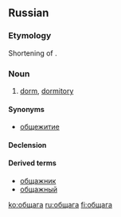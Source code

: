 ==Russian==

===Etymology===
Shortening of {{term|общежитие||sc=Cyrl|tr=obščežítie|lang=ru}}.

===Noun===
{{ru-noun|g=f|tr=obščága|sg=обща́га|pl=общаги}}

# {{colloquial|slang|lang=ru}} [[dorm]], [[dormitory]]

====Synonyms====
*[[общежитие]]

====Declension====
{{ru-noun-inan-vel-а-1|общаг|обща́г}}

====Derived terms====
*[[общажник]] {{pos n}}
*[[общажный]] {{pos a}}

[[ko:общага]]
[[ru:общага]]
[[fi:общага]]